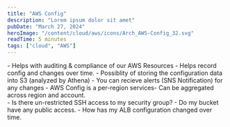 ```yaml
---
title: "AWS Config"
description: "Lorem ipsum dolor sit amet"
pubDate: "March 27, 2024"
heroImage: "/content/cloud/aws/icons/Arch_AWS-Config_32.svg"
readTime: 5 minutes
tags: ["cloud", "AWS"]
---
```



<Section link="introduction" title="Introduction" />
- Helps with auditing & compliance of our AWS Resources
- Helps record config and changes over time.
- Possiblity of storing the configuration data into S3 (analyzed by Athena)
- You can recieve alerts (SNS Notification) for any changes
- AWS Config is a per-region services- Can be aggregated across region and account.

<Section link="introduction" title="Problems/Questions solved by AWS Config" />
- Is there un-restricted SSH access to my security group?
- Do my bucket have any public access.
- How has my ALB configuration changed over time.